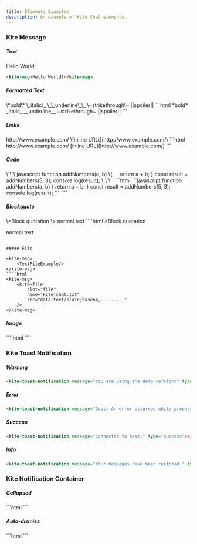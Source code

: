 ```yaml
---
title: Elements Examples
description: An example of Kite Chat elements.
---
```


### Kite Message

##### Text

<kite-msg>Hello World!</kite-msg>
```html
<kite-msg>Hello World!</kite-msg>
```

##### Formatted Text

<kite-msg>
\*bold\*  
\_italic\_  
\_\_underline\_\_  
\~strikethrough\~
||spoiler||
</kite-msg>
```html
<kite-msg>
*bold* 
_italic_  
__underline__ 
~strikethrough~
||spoiler||
</kite-msg>
```

##### Links

<kite-msg>
http://www.example.com/
\[inline URL\](http://www.example.com/)
</kite-msg>
```html
<kite-msg>
http://www.example.com/
[inline URL](http://www.example.com/)
</kite-msg>
```

##### Code

<kite-msg>
\`\`\`javascript
function addNumbers(a, b) \{
&nbsp;&nbsp;&nbsp;&nbsp;return a + b;
}
const result = addNumbers(5, 3);    
console.log(result);    
\`\`\`
</kite-msg>
````html
<kite-msg>
```javascript
function addNumbers(a, b) {
    return a + b;
}
const result = addNumbers(5, 3);
console.log(result);
```
</kite-msg>
````

##### Blockquote

<kite-msg>
\>Block quotation
\>
normal text
</kite-msg>
````html
<kite-msg>
>Block quotation

normal text
</kite-msg>
````

##### File

<kite-msg>
    <TextFileExample/>
</kite-msg>
````html
<kite-msg>
    <kite-file
        slot="file"
        name="kite-chat.txt"
        src="data:text/plain;base64,........."
    />
</kite-msg>
````

##### Image

<kite-msg>
    <ImageFileExample/>
</kite-msg>
````html
<kite-msg>
    <kite-file
        slot="file"
        name="kite-chat.jpg"
        src="data:image/webp;base64,........."
    />
</kite-msg>
````

### Kite Toast Notification

##### Warning
<kite-toast-notification message="You are using the demo version!" type="warning"></kite-toast-notification>
```html
<kite-toast-notification message="You are using the demo version!" type="warning"></kite-toast-notification>
```

##### Error
<kite-toast-notification message="Oops! An error occurred while processing your request. It seems there was an issue with the server connection. Please try again later." type="error"></kite-toast-notification>
```html
<kite-toast-notification message="Oops! An error occurred while processing your request. It seems there was an issue with the server connection. Please try again later." type="error"></kite-toast-notification>
```

##### Success
<kite-toast-notification message="Connected to host." type="success"></kite-toast-notification>
```html
<kite-toast-notification message="Connected to host." type="success"></kite-toast-notification>
```

##### Info
<kite-toast-notification message="Your messages have been restored." type="info"></kite-toast-notification>
```html
<kite-toast-notification message="Your messages have been restored." type="info"></kite-toast-notification>
```

### Kite Notification Container

##### Collapsed
<kite-notification-container>
    <kite-toast-notification message="You are using the demo version!" type="warning"></kite-toast-notification>
    <kite-toast-notification message="You are using the demo version!" type="warning"></kite-toast-notification>
    <kite-toast-notification message="You are using the demo version!" type="warning"></kite-toast-notification>
    <kite-toast-notification message="An unexpected error occurred. Please try again later." type="error"></kite-toast-notification>
    <kite-toast-notification message="An unexpected error occurred. Please try again later." type="error"></kite-toast-notification>
</kite-notification-container>
```html
<kite-notification-container>
    <kite-toast-notification message="You are using the demo version!" type="warning"></kite-toast-notification>
    <kite-toast-notification message="You are using the demo version!" type="warning"></kite-toast-notification>
    <kite-toast-notification message="You are using the demo version!" type="warning"></kite-toast-notification>
    <kite-toast-notification message="An unexpected error occurred. Please try again later." type="error"></kite-toast-notification>
    <kite-toast-notification message="An unexpected error occurred. Please try again later." type="error"></kite-toast-notification>
</kite-notification-container>
```

##### Auto-dismiss
<kite-notification-container>
    <kite-toast-notification duration="50000" message="Connected to host." type="success"></kite-toast-notification>
    <kite-toast-notification duration="80000" message="You are using the demo version!" type="warning"></kite-toast-notification>
    <kite-toast-notification duration="100000" message="An unexpected error occurred. Please try again later." type="error"></kite-toast-notification>
</kite-notification-container>
```html
<kite-notification-container>
    <kite-toast-notification duration="50000" message="Connected to host." type="success"></kite-toast-notification>
    <kite-toast-notification duration="80000" message="You are using the demo version!" type="warning"></kite-toast-notification>
    <kite-toast-notification duration="100000" message="An unexpected error occurred. Please try again later." type="error"></kite-toast-notification>
</kite-notification-container>
```